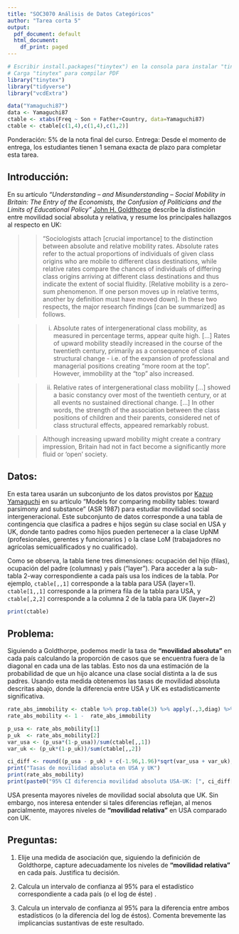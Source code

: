 ```yaml
---
title: "SOC3070 Análisis de Datos Categóricos"
author: "Tarea corta 5"
output:
  pdf_document: default
  html_document:
    df_print: paged
---
```


```r
# Escribir install.packages("tinytex") en la consola para instalar "tinytex"
# Carga "tinytex" para compilar PDF
library("tinytex")
library("tidyverse")
library("vcdExtra")

data("Yamaguchi87")
data <- Yamaguchi87
ctable <- xtabs(Freq ~ Son + Father+Country, data=Yamaguchi87)
ctable <- ctable[c(1,4),c(1,4),c(1,2)]
```
Ponderación: 5% de la nota final del curso. Entrega: Desde el momento de entrega, los estudiantes tienen 1 semana exacta de plazo para completar esta tarea.

## Introducción: 

En su artículo _"Understanding  –  and  Misunderstanding –  Social  Mobility  in  Britain:  The  Entry of the Economists, the   Confusion of Politicians and the Limits of Educational Policy"_ [John H. Goldthorpe](https://en.wikipedia.org/wiki/John_Goldthorpe) describe la distinción entre movilidad social absoluta y relativa, y resume los principales hallazgos al respecto en UK:

> > "Sociologists  attach [crucial importance]  to  the  distinction between absolute and relative mobility rates. Absolute rates refer to the actual proportions of individuals of given class origins who are mobile to different class destinations, while relative rates compare the  chances of individuals of differing  class origins arriving at different class destinations  and  thus  indicate  the  extent  of  social  fluidity.  [Relative mobility is a zero-sum phenomenon. If one person moves up in relative terms, another by definition must have moved down]. In  these  two  respects, the major research findings [can be summarized] as follows. 

> > (i) Absolute rates of intergenerational class mobility, as measured in percentage terms, appear quite  high. [...] Rates  of  upward  mobility steadily  increased  in  the  course  of  the twentieth  century,  primarily  as  a  consequence  of  class  structural  change  -  i.e.  of  the expansion  of  professional  and  managerial  positions creating "more   room  at  the  top". However, immobility at the "top" also increased.

> > (ii)  Relative  rates  of  intergenerational  class  mobility [...] showed  a basic  constancy  over  most  of  the  twentieth  century,  or  at  all  events  no  sustained  directional change. [...] In  other  words,  the  strength  of  the  association  between  the  class  positions  of  children  and their parents, considered net of class structural effects, appeared remarkably robust. 

> > Although increasing  upward  mobility  might  create  a  contrary impression,  Britain  had  not  in  fact become a significantly more fluid or ‘open’ society.

## Datos: 

En esta tarea usarán un subconjunto de los datos provistos por [Kazuo Yamaguchi](https://sociology.uchicago.edu/directory/kazuo-yamaguchi) en su artículo "Models for comparing mobility tables: toward parsimony and substance" (ASR 1987) para estudiar movilidad social intergeneracional. Este subconjunto de datos corresponde a una tabla de contingencia que clasifica a padres e hijos según su clase social en USA y UK, donde  tanto padres como hijos pueden pertenecer a la clase UpNM (profesionales, gerentes y funcionarios ) o la clase LoM (trabajadores no agrícolas semicualificados y no cualificado).

Como se observa, la tabla tiene tres dimensiones: ocupación del hijo (filas), ocupación del padre (columnas) y país ("layer"). Para acceder a la sub-tabla 2-way correspondiente a cada país usa los índices de la tabla. Por ejemplo, `ctable[,,1]` corresponde a la tabla para USA (layer=1). `ctable[1,,1]` corresponde a la primera fila de la tabla para USA, y `ctable[,2,2]` corresponde a la columna 2 de la tabla para UK (layer=2)

```r
print(ctable)
```

## Problema: 

Siguiendo a Goldthorpe, podemos medir la tasa de **"movilidad absoluta"** en cada país calculando la proporción de casos que se encuentra fuera de la diagonal en cada una de las tablas. Esto nos da una estimación de la probabilidad de que un hijo alcance una clase social distinta a la de sus padres. Usando esta medida obtenemos las tasas de movilidad absoluta descritas abajo, donde la diferencia entre USA y UK es estadísticamente significativa.

```r
rate_abs_immobility <- ctable %>% prop.table(3) %>% apply(.,3,diag) %>% apply(.,2,sum) 
rate_abs_mobility <- 1 -  rate_abs_immobility

p_usa <- rate_abs_mobility[1]
p_uk  <- rate_abs_mobility[2]
var_usa <- (p_usa*(1-p_usa))/sum(ctable[,,1])
var_uk <- (p_uk*(1-p_uk))/sum(ctable[,,2])

ci_diff <- round((p_usa - p_uk) + c(-1.96,1.96)*sqrt(var_usa + var_uk), 2)
print("Tasas de movilidad absoluta en USA y UK")
print(rate_abs_mobility)
print(paste0("95% CI diferencia movilidad absoluta USA-UK: [", ci_diff[1],",",ci_diff[2],"]"))
```

USA presenta mayores niveles de movilidad social absoluta que UK. Sin embargo, nos interesa entender si tales diferencias reflejan, al menos parcialmente, mayores niveles de **"movilidad relativa"** en USA comparado con UK. 


## Preguntas:

1) Elije una medida de asociación que, siguiendo la definición de Goldthorpe, capture adecuadamente los niveles de **"movilidad relativa"** en cada país. Justifica tu decisión.

2) Calcula un intervalo de confianza al 95% para el estadístico correspondiente a cada país (o el log de éste) .

3) Calcula un intervalo de confianza al 95% para la diferencia entre ambos estadísticos (o la diferencia del log de éstos). Comenta brevemente las implicancias sustantivas de este resultado.
